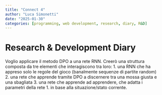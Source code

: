 ```yaml
---
title: "Connect 4"
author: "Luca Simonetti"
date: "2025-01-30"
categories: [programming, web development, research, diary, R&D]
---
```


# Research & Development Diary

Voglio applicare il metodo DPO a una rete RNN. Creerò una struttura composta da tre elementi che interagiscono tra loro:
1. una RNN che ha appreso solo le regole del gioco (banalmente sequenze di partite random)
2. una rete che apprende tramite DPO a discernere tra una mossa giusta e una sbagliata
3. una rete che apprende ad apprendere, che adatta i parametri della rete 1. in base alla situazione/stato corrente.